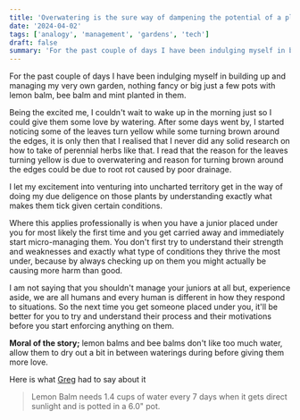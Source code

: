 ```yaml
---
title: 'Overwatering is the sure way of dampening the potential of a plant'
date: '2024-04-02'
tags: ['analogy', 'management', 'gardens', 'tech']
draft: false
summary: 'For the past couple of days I have been indulging myself in building up and managing my very own garden, nothing fancy or big just a few pots with lemon balm, bee balm and mint planted in them.'
---
```


For the past couple of days I have been indulging myself in building up and managing my very own garden,
nothing fancy or big just a few pots with lemon balm, bee balm and mint planted in them.

Being the excited me, I couldn't wait to wake up in the morning just so I could give them some love by watering. After some days went by, I started
noticing some of the leaves turn yellow while some turning brown around the edges, it is only then that I realised that I never did any solid
research on how to take of perennial herbs like that. I read that the reason for the leaves turning yellow is due to overwatering and reason for
turning brown around the edges could be due to root rot caused by poor drainage.  

I let my excitement into venturing into uncharted territory get in the way of doing my due deligence on those plants by understanding
exactly what makes them tick given certain conditions.  

Where this applies professionally is when you have a junior placed under you for most likely the first time and you get carried away
and immediately start micro-managing them. You don't first try to understand their strength and weaknesses and exactly what type of conditions
they thrive the most under, because by always checking up on them you might actually be causing more harm than good.   

I am not saying that you shouldn't manage your juniors at all but, experience aside, we are all humans and every human is different in how they respond to situations. So the next
time you get someone placed under you, it'll be better for you to try and understand their process and their motivations before you start enforcing anything on them.  

**Moral of the story;** lemon balms and bee balms don't like too much water, allow them to dry out a bit in between waterings during before giving them more love.  

Here is what [Greg](https://greg.app/plant-care/lemon-balm) had to say about it  

> Lemon Balm needs 1.4 cups of water every 7 days when it gets direct sunlight and is potted in a 6.0" pot.



